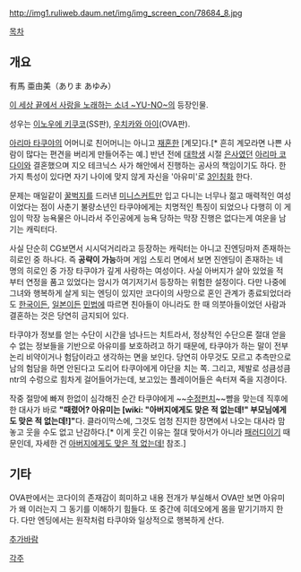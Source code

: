 http://img1.ruliweb.daum.net/img/img_screen_con/78684_8.jpg

[[목차]]
== 개요 ==
有馬 亜由美（ありま あゆみ）

[[이 세상 끝에서 사랑을 노래하는 소녀 ~YU-NO~]]의 등장인물.

성우는 [[이노우에 키쿠코]](SS판), [[우치카와 아이]](OVA판). 

[[아리마 타쿠야]]의 어머니로 친어머니는 아니고 [[재혼]]한 [계모]다.[* 흔히 계모라면 나쁜 사람이 많다는 편견을 버리게 만들어주는 예.] 반년 전에 [[대학생]] 시절 [[은사]]였던 [[아리마 코다이]]와 결혼했으며 지오 테크닉스 사가 해안에서 진행하는 공사의 책임이기도 하다. 한가지 특성이 있다면 자기 나이에 맞지 않게 자신을 '아유미'로 [[3인칭화]] 한다.

문제는 매일같이 [[꿀벅지]]를 드러낸 [[미니스커트]]만 입고 다니는 너무나 젊고 매력적인 여성이었다는 점이 사춘기 불량소년인 타쿠야에게는 치명적인 특징이 되었으나 다행히 이 게임이 막장 능욕물은 아니라서 주인공에게 능욕 당하는 막장 진행은 없다는게 여운을 남기는 캐릭터다.

사실 단순히 CG보면서 시시덕거리라고 등장하는 캐릭터는 아니고 진엔딩마저 존재하는 히로인 중 하나다. 즉 '''공략이 가능'''하며 게임 스토리 면에서 보면 진엔딩이 존재하는 네 명의 히로인 중 가장 타쿠야가 깊게 사랑하는 여성이다. 사실 아버지가 살아 있었을 적 부터 연정을 품고 있었다는 암시가 여기저기서 등장하는 위험한 설정이다. 다만 나중에 그녀와 행복하게 살게 되는 엔딩이 있지만 코다이의 사망으로 혼인 관계가 종료되었더라도 [[한국]]이든, [[일본]]이든 [[민법]]에 따르면 친아들이 아니라도 한 때 의붓아들이었던 사람과 결혼하는 것은 당연히 금지되어 있다.

타쿠야가 정보를 얻는 수단이 시간을 넘나드는 치트라서, 정상적인 수단으론 절대 얻을 수 없는 정보들을 기반으로 아유미를 보호하려고 하기 때문에, 타쿠야가 하는 말이 전부 논리 비약이거나 험담이라고 생각하는 면을 보인다.
당연히 아무것도 모르고 추측만으로 남의 험담을 하면 안된다고 도리어 타쿠야에게 야단을 치는 쪽.
그리고, 제발로 성큼성큼 ntr의 수렁으로 힘차게 걸어들어가는데, 보고있는 플레이어들은 속터져 죽을 지경이다.

작중 절망에 빠져 한없이 심각해진 순간 타쿠야에게 ~~[[수정펀치]]~~뺨을 맞는데 직후에 한 대사가 바로 '''"때렸어? 아유미는 [wiki: "아버지에게도 맞은 적 없는데!" 부모님에게도 맞은 적 없는데!]"'''다. 클라이막스에, 그것도 엄청 진지한 장면에서 나오는 대사라 맘놓고 웃을 수도 없고 난감하다.[* 이게 웃긴 이유는 절대 맞아서가 아니라 [[패러디]]이기 때문인데, 자세한 건 [[아버지에게도 맞은 적 없는데!]] 참조.]

== 기타 ==
OVA판에서는 코다이의 존재감이 희미하고 내용 전개가 부실해서 OVA만 보면 아유미가 왜 이러는지 그 동기를 이해하기 힘들다. 또 중간에 히데오에게 몸을 맡기기까지 한다. 다만 엔딩에서는 원작처럼 타쿠야와 일상적으로 행복하게 산다.

[[추가바람]]

[[각주]]
